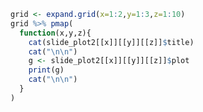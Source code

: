 ```r

grid <- expand.grid(x=1:2,y=1:3,z=1:10)
grid %>% pmap(
  function(x,y,z){
    cat(slide_plot2[[x]][[y]][[z]]$title)
    cat("\n\n")
    g <- slide_plot2[[x]][[y]][[z]]$plot
    print(g)
    cat("\n\n")
  }
)

```

